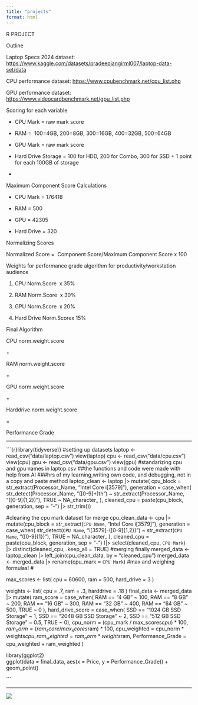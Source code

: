 ```yaml
---
title: "projects"
format: html
---
```


R PROJECT

Outline

Laptop Specs 2024 dataset: <https://www.kaggle.com/datasets/pradeepjangirml007/laptop-data-set/data> 

CPU performance dataset: <https://www.cpubenchmark.net/cpu_list.php> 

GPU performance dataset: <https://www.videocardbenchmark.net/gpu_list.php> 

Scoring for each variable

-   CPU Mark = raw mark score

-   RAM =  100=4GB, 200=8GB, 300=16GB, 400=32GB, 500=64GB

-   GPU Mark = raw mark score

-   Hard Drive Storage = 100 for HDD, 200 for Combo, 300 for SSD + 1 point for each 100GB of storage

-   

Maximum Component Score Calculations

-   CPU Mark = 176418

-   RAM = 500

-   GPU = 42305

-   Hard Drive = 320

Normalizing Scores

Normalized Score =  Component Score/Maximum Component Score x 100

Weights for performance grade algorithm for productivity/workstation audience

1.  CPU Norm.Score  x 35%

<!-- -->

2.  RAM Norm.Score  x 30%

<!-- -->

3.  GPU Norm.Score  x 20%

<!-- -->

4.  Hard Drive Norm.Scorex 15%

Final Algorithm

CPU norm.weight.score 

\+

RAM norm.weight.score

\+

GPU norm.weight.score

\+

Harddrive norm.weight.score

=

Performance Grade

------------------------------------------------------------------------

```{r}library(tidyverse)}
#setting up datasets
laptop <- read_csv("data/laptop.csv")
view(laptop)
cpu <- read_csv("data/cpu.csv")
view(cpu)
gpu <- read_csv("data/gpu.csv")
view(gpu)
#standarizing cpu and gpu names in laptop.csv
##the functions and code were made with help from AI
###hrs of my learning,writing own code, and debugging, not in a copy and paste method
laptop_clean <- laptop |>
  mutate(
     cpu_block = str_extract(Processor_Name, "Intel Core i[3579]"), 
     generation = case_when(
       str_detect(Processor_Name, "([0-9]+)th") ~ str_extract(Processor_Name, "([0-9]{1,2})"),
       TRUE ~ NA_character_
    ),
    cleaned_cpu = paste(cpu_block, generation, sep = "-") |>
      str_trim())
    
#cleaning the cpu mark dataset for merge
cpu_clean_data <- cpu |>
  mutate(cpu_block = str_extract(`CPU Name`, "Intel Core i[3579]"), 
    generation = case_when(
      str_detect(`CPU Name`, "i[3579]-([0-9]{1,2})") ~ str_extract(`CPU Name`, "([0-9]{1})"),
      TRUE ~ NA_character_
    ),
    cleaned_cpu = paste(cpu_block, generation, sep = "-")
    )|>
  select(cleaned_cpu, `CPU Mark
`) |>
  distinct(cleaned_cpu, .keep_all = TRUE)
#merging finally
merged_data <- laptop_clean |>
  left_join(cpu_clean_data, by = "cleaned_cpu")
merged_data <-
  merged_data |>
  rename(cpu_mark = `CPU Mark
         `)
#max and weighing formulas!
#

max_scores <- list(
  cpu = 60600,
  ram = 500,
  hard_drive = 3
)

weights <- list(
  cpu = .7, 
  ram = .3, 
  harddrive = .18
)
final_data <- merged_data |>
  mutate(
    ram_score = case_when(
      RAM == "4 GB" ~ 100,
      RAM == "8 GB" ~ 200,
      RAM == "16 GB" ~ 300,
      RAM == "32 GB" ~ 400,
      RAM == "64 GB" ~ 500,
      TRUE ~ 0
    ),
    hard_drive_score = case_when(
      SSD == "1024 GB SSD Storage" ~ 1,
      SSD == "2048 GB SSD Storage" ~ 2,
      SSD == "512 GB SSD Storage" ~ 0.5,
      TRUE ~ 0),
cpu_norm = (cpu_mark / max_scores$cpu) * 100,
ram_norm = (ram_score / max_scores$ram) * 100,
cpu_weighted = cpu_norm * weights$cpu,
ram_weighted = ram_norm * weights$ram,
Performance_Grade = cpu_weighted + ram_weighted
)

library(ggplot2)  
ggplot(data = final_data, aes(x = Price, y = Performance_Grade)) + geom_point()

```

------------------------------------------------------------------------

![](Rplot.png)
